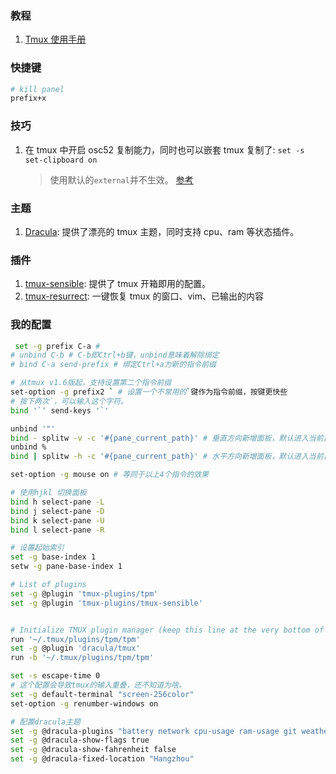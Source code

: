 ### 教程

1. [Tmux 使用手册](http://louiszhai.github.io/2017/09/30/tmux/)

### 快捷键

```bash
# kill panel
prefix+x
```

### 技巧

1. 在 tmux 中开启 osc52 复制能力，同时也可以嵌套 tmux 复制了: `set -s set-clipboard on
`
   > 使用默认的`external`并不生效。 [参考](https://github.com/tmux/tmux/wiki/Clipboard)

### 主题

1. [Dracula](https://draculatheme.com/tmux): 提供了漂亮的 tmux 主题，同时支持 cpu、ram 等状态插件。<Badge rate="5" />

### 插件

1. [tmux-sensible](https://github.com/tmux-plugins/tmux-sensible): 提供了 tmux 开箱即用的配置。<Badge rate="5" />
2. [tmux-resurrect](https://github.com/tmux-plugins/tmux-resurrect): 一键恢复 tmux 的窗口、vim、已输出的内容

### 我的配置

```bash
 set -g prefix C-a #
# unbind C-b # C-b即Ctrl+b键，unbind意味着解除绑定
# bind C-a send-prefix # 绑定Ctrl+a为新的指令前缀

# 从tmux v1.6版起，支持设置第二个指令前缀
set-option -g prefix2 ` # 设置一个不常用的`键作为指令前缀，按键更快些
# 按下两次`，可以输入这个字符。
bind '`' send-keys '`'

unbind '"'
bind - splitw -v -c '#{pane_current_path}' # 垂直方向新增面板，默认进入当前目录
unbind %
bind | splitw -h -c '#{pane_current_path}' # 水平方向新增面板，默认进入当前目录

set-option -g mouse on # 等同于以上4个指令的效果

# 使用hjkl 切换面板
bind h select-pane -L
bind j select-pane -D
bind k select-pane -U
bind l select-pane -R

# 设置起始索引
set -g base-index 1
setw -g pane-base-index 1

# List of plugins
set -g @plugin 'tmux-plugins/tpm'
set -g @plugin 'tmux-plugins/tmux-sensible'


# Initialize TMUX plugin manager (keep this line at the very bottom of tmux.conf)
run '~/.tmux/plugins/tpm/tpm'
set -g @plugin 'dracula/tmux'
run -b '~/.tmux/plugins/tpm/tpm'

set -s escape-time 0
# 这个配置会导致tmux的输入重叠，还不知道为啥。
set -g default-terminal "screen-256color"
set-option -g renumber-windows on

# 配置dracula主题
set -g @dracula-plugins "battery network cpu-usage ram-usage git weather"
set -g @dracula-show-flags true
set -g @dracula-show-fahrenheit false
set -g @dracula-fixed-location "Hangzhou"
```